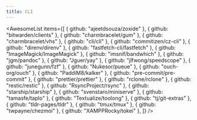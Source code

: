 ```yaml
---
title: CLI
---
```


<AwesomeList
  items={[
    { github: "ajeetdsouza/zoxide" },
    { github: "bitwarden/clients" },
    { github: "charmbracelet/gum" },
    { github: "charmbracelet/vhs" },
    { github: "cli/cli" },
    { github: "commitizen/cz-cli" },
    { github: "direnv/direnv" },
    { github: "fastfetch-cli/fastfetch" },
    { github: "ImageMagick/ImageMagick" },
    { github: "imsnif/bandwhich" },
    { github: "jgm/pandoc" },
    { github: "Jguer/yay" },
    { github: "jlfwong/speedscope" },
    { github: "junegunn/fzf" },
    { github: "Nukesor/pueue" },
    { github: "ouch-org/ouch" },
    { github: "PaddiM8/kalker" },
    { github: "pre-commit/pre-commit" },
    { github: "prettier/prettier" },
    { github: "rclone/rclone" },
    { github: "restic/restic" },
    { github: "RsyncProject/rsync" },
    { github: "starship/starship" },
    { github: "svenstaro/miniserve" },
    { github: "tamasfe/taplo" },
    { github: "Textualize/toolong" },
    { github: "tj/git-extras" },
    { github: "tldr-pages/tldr" },
    { github: "tmux/tmux" },
    { github: "twpayne/chezmoi" },
    { github: "XAMPPRocky/tokei" },
  ]}
/>
